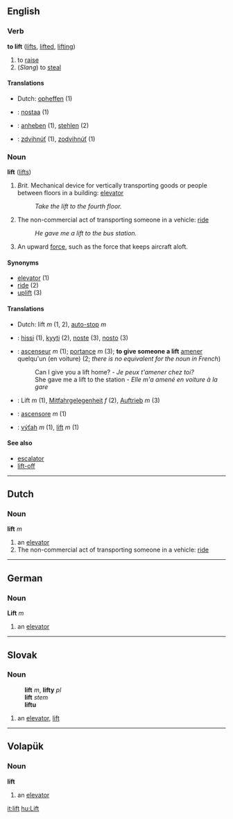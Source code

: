 ==English==
=== Verb ===
'''to lift''' ([[lifts]], [[lifted]], [[lifting]])

# to [[raise]] 
# (''Slang'') to [[steal]]

====Translations====
*Dutch: [[opheffen]] (1)
*{{fi}}: [[nostaa]] (1)
*{{de}}: [[anheben]] (1), [[stehlen]] (2)
*{{sk}}: [[zdvihnúť]] (1), [[zodvihnúť]] (1)

=== Noun ===
'''lift''' ([[lifts]])

# ''Brit.'' Mechanical device for vertically transporting goods or people between floors in a building: [[elevator]] 
#:''Take the lift to the fourth floor.''
# The non-commercial act of transporting someone in a vehicle: [[ride]]
#:''He gave me a lift to the bus station.''
# An upward [[force]], such as the force that keeps aircraft aloft.

====Synonyms====
*[[elevator]] (1)
*[[ride]] (2)
*[[uplift]] (3)

====Translations====
*Dutch: lift ''m'' (1, 2), [[auto-stop]] ''m''
*{{fi}}: [[hissi]] (1), [[kyyti]] (2), [[noste]] (3), [[nosto]] (3)
*{{fr}}: [[ascenseur]] ''m'' (1); [[portance]] ''m'' (3); '''to give someone a lift''' [[amener]] quelqu'un (en voiture) (2; ''there is no equivalent for the noun in French'')
*:Can I give you a lift home? - ''Je peux t'amener chez toi?''
*:She gave me a lift to the station - ''Elle m'a amené en voiture à la gare''
*{{de}}: Lift ''m'' (1), [[Mitfahrgelegenheit]] ''f'' (2), [[Auftrieb]] ''m'' (3)
*{{it}}: [[ascensore]] ''m'' (1)
*{{sk}}: [[výťah]] ''m'' (1), [[lift#Slovak|lift]] ''m'' (1)

====See also====
*[[escalator]]
*[[lift-off]]
----

== Dutch == 
=== Noun === 
'''lift''' ''m''

# an [[elevator]]
# The non-commercial act of transporting someone in a vehicle: [[ride]]

----

==German==
===Noun===
'''Lift''' ''m''

# an [[elevator]]

----

==Slovak==
===Noun===
:'''lift''' ''m'', '''lifty''' ''pl''
:'''lift''' ''stem''
:'''liftu''' ''{{gensg}}''
:{{decpat}} {{dub}}
# an [[elevator]], [[lift#English|lift]]

----

== Volapük == 
=== Noun === 
'''lift'''

# an [[elevator]]

[[it:lift]]
[[hu:Lift]]